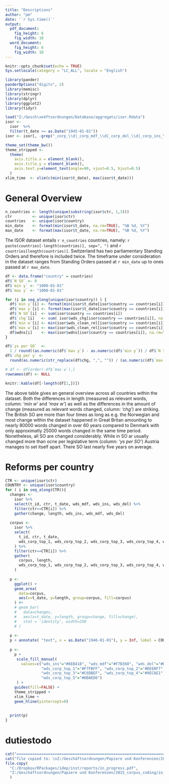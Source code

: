 ```yaml
---
title: "Descriptions"
author: "pm"
date: '`r Sys.time()`'
output:
  pdf_document:
    fig_height: 6
    fig_width: 10
  word_document:
    fig_height: 6
    fig_width: 10
---
```


```r
knitr::opts_chunk$set(echo = TRUE)
Sys.setlocale(category = "LC_ALL", locale = "English")
```


```r
library(pander)
panderOptions("digits", 2)
library(memisc)
library(stringr)
library(dplyr)
library(ggplot2)
library(tidyr)
```

```r
load("Z:/Gesch\xe4ftsordnungen/Database/aggregats/isor.Rdata")
isor <- 
  isor  %>% 
  filter(t_date >= as.Date("1945-01-01")) 
isor <- isor[, -grep("_corp_\\d|_corp_mdf_\\d|_corp_del_\\d|_corp_ins_\\d", names(isor))]
```

```r
theme_set(theme_bw())
theme_stripped <- 
  theme(
    axis.title.x = element_blank(),
    axis.title.y = element_blank(),
    axis.text.y=element_text(angle=90, vjust=0.5, hjust=0.5)
  ) 
xlim_time  <- xlim(c(min(isor$t_date), max(isor$t_date))) 
```


# General Overview

```r
n_countries <- length(unique(substring(isor$ctr, 1,3)))
ctr         <- unique(isor$ctr)
countries   <- unique(isor$country)
min_date    <- format(min(isor$t_date, na.rm=TRUE), "%B %d, %Y")
max_date    <- format(max(isor$t_date, na.rm=TRUE), "%B %d, %Y")
```

The ISOR dataset entails `r n_countries` countries, namely: `r paste(countries[-length(countries)], sep=", ")` and `r countries[length(countries)]`. 
Switzerland has two parliamentary Standing Orders and therefore is included twice. The timeframe under consideration in the dataset ranges from Standing Orders passed at `r min_date` up to ones passed at `r max_date`.


```r
df <- data.frame("country" = countries)
df$`N SO` <- 0
df$`min y` <- "1000-01-01"
df$`max y` <- "1000-01-01"

for (i in seq_along(unique(isor$country)) ) {
  df$`min y`[i] <- format(min(isor$t_date[isor$country == countries[i]]), "%Y")
  df$`max y`[i] <- format(max(isor$t_date[isor$country == countries[i]]), "%Y")
  df$`N SO`[i]  <- sum(isor$country == countries[i])
  df$`chg`[i]   <- sum( isor$wds_chg[isor$country == countries[i]], na.rm=TRUE)
  df$`min w`[i] <- min(isor$wds_clean_rel[isor$country == countries[i]], na.rm=TRUE)
  df$`max w`[i] <- max(isor$wds_clean_rel[isor$country == countries[i]], na.rm=TRUE)
  df$wdns[i]    <- max(isor$wdns[isor$country == countries[i]], na.rm=TRUE)
}

df$`ys per SO`  <- 
  1 / round((as.numeric(df$`max y`) - as.numeric(df$`min y`)) / df$`N SO` ,2)
df$`chg per y` <- 
  round(as.numeric(str_replace(df$chg, ",", "")) / (as.numeric(df$`max y`) - as.numeric(df$`min y`)))

# df <- df[order(-df$`max w`),]
rownames(df) <- NULL
```

```r
knitr::kable(df[-length(df[1,])])
```


The above table gives an general overview across all countries within the dataset. Both the differences in length (measured as relevant words, column: *'min w'* and *'max w'*) as well as the differences in the amount of change (measured as relevant words changed, column: *'chg'*) are striking. The British SO are more than four times as long as e.g. the Norwegian and most change within the dataset happened in Great Britan amounting to nearly 80000 words changed in over 60 years compared to Denmark with only approximatly 25000 words changed in the same time period. Nonetheless, all SO are changed considerably. While in SO ar usually changed more than ocne per legislative term (column: *'ys per SO'*) Austria manages to set itself apart. There SO last nearly five years on average. 


\pagebreak{}

# Reforms per country


```r
CTR <- unique(isor$ctr)
COUNTRY <- unique(isor$country)
for ( i in seq_along(CTR)){
  changes <- 
    isor %>% 
    select(t_id, ctr, t_date, wds_mdf, wds_ins, wds_del) %>% 
    filter(ctr==CTR[i]) %>% 
    gather(change, length, wds_ins, wds_mdf, wds_del)
  
  corpus <- 
    isor %>% 
    select(
      t_id, ctr, t_date, 
      wds_corp_top_1, wds_corp_top_2, wds_corp_top_3, wds_corp_top_4, wds_corp_top_5
    ) %>% 
    filter(ctr==CTR[i]) %>% 
    gather(
      corpus, length, 
      wds_corp_top_1, wds_corp_top_2, wds_corp_top_3, wds_corp_top_4, wds_corp_top_5
    )
  
  p <- 
    ggplot() + 
    geom_area(
      data=corpus, 
      aes(x=t_date, y=length, group=corpus, fill=corpus)
    ) #+
    # geom_bar(
    #   data=changes, 
    #   aes(x=t_date, y=length, group=change, fill=change), 
    #   stat = 'identity', width=250
    # ) 
  
  p <- 
  p + annotate( "text", x = as.Date("1946-01-01"), y = Inf, label = COUNTRY[i], hjust=0, vjust=5, size=5, color="#3180AE")
  
  p <- 
    p +  
     scale_fill_manual(
       values=c("wds_ins"="#8EB418", "wds_mdf"="#F7B360", "wds_del"="#D81A3C",
                "wds_corp_top_1"="#F7FBFF", "wds_corp_top_2"="#DEEBF7", 
                "wds_corp_top_3"="#C6DBEF", "wds_corp_top_4"="#9ECAE1", 
                "wds_corp_top_5"="#6BAED6")
     ) + 
    guides(fill=FALSE) + 
    theme_stripped +
    xlim_time + 
    geom_hline(yintercept=0)
  
  
  print(p)
}

```




# dutiestodo

```r
cat("==========================================================================")
cat("file copied to: \nZ:/Geschäftsordnungen/Papiere und Konferenzen/2015_corpus_coding/in_progress/")
file.copy(
  "C:/Dropbox/RPackages/idep/inst/reports/in_progress.pdf",
  "Z:/Geschäftsordnungen/Papiere und Konferenzen/2015_corpus_coding/in_progress/in_progress.pdf", overwrite=TRUE
  )
```







